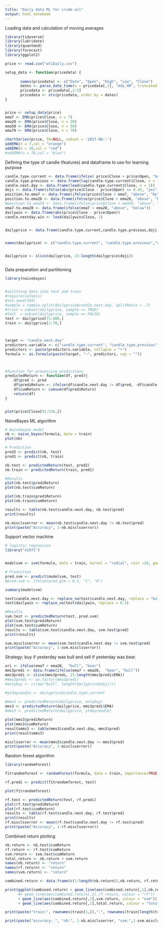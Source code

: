 ---
title: "Daily data ML for crude oil"
output: html_notebook
---
 
 Loading data and calculation of moving averages

```{r}


library(tidyverse)
library(lubridate)
library(quantmod)
library(forecast)
library(ggplot2)

price <- read.csv("wtiDaily.csv")

setup_data <- function(pricedata) {
  
       names(pricedata) <- c("Date", "Open", "High", "Low", "Close")
       dates <- parse_date_time(x = pricedata[,1], "mdy_HM", truncated = 3)
       pricedata <- pricedata[,2:5]
       pricedata <- xts(pricedata, order.by = dates)
}


price <- setup_data(price)
ema7 <- EMA(price$Close, n = 7)
ema20 <- EMA(price$Close, n = 20)
ema50 <- EMA(price$Close, n = 50)
ema70 <- EMA(price$Close, n = 70)

```



```{r}
chartSeries(price, TA=NULL, subset = '2017-06::')
addEMA(n = 7,col = "orange")
addEMA(n = 20,col = "red")
#addEMA(n = 70,col = "blue")


```

Defining the type of candle (features) and dataframe to use for learning purpose

```{r}

candle.type.current <- data.frame(ifelse( price$Close > price$Open, "bull", "bear"))
candle.type.previous <- data.frame(lag(candle.type.current$Close, n = 1))
candle.next.day <- data.frame(lead(candle.type.current$Close, n = 1))
doji <- data.frame(ifelse(abs(price$Close - price$Open) <= 0.45, "yes", "no"))
position.to.ema7 <- data.frame(ifelse(price$Close > ema7, "above", "below"))
position.to.ema20 <- data.frame(ifelse(price$Close > ema20, "above", "below"))
#position.to.ema50 <- data.frame(ifelse(price$Close > ema50, "above", "below"))
ema7.to.ema20 <- data.frame(ifelse(ema7 > ema20, "above", "below"))
dailywin <- data.frame(abs(price$Close - price$Open))
candle.nextday.win <- lead(dailywin$Close, 1)


dailyprice <- data.frame(candle.type.current,candle.type.previous,doji, position.to.ema7,position.to.ema20, ema7.to.ema20, dailywin, candle.nextday.win, candle.next.day)


names(dailyprice) <- c("candle.type.current", "candle.type.previous","doji", "position.to.ema7", "position.to.ema20", "ema7.to.ema20", "dailywin", "candle.nextday.win", "candle.next.day")


dailyprice <- slice(dailyprice, 21:length(dailyprice$doji))



```

Data preparation and partitioning

```{r}
library(naivebayes)


#splitting data into test and train
#require(caTools)
#set.seed(104) 
#sample = sample.split(dailyprice$candle.next.day, SplitRatio = .7)
#train = subset(dailyprice, sample == TRUE)
#test  = subset(dailyprice, sample == FALSE)
test <- dailyprice[71:400,]
train <- dailyprice[1:70,]



target <- "candle.next.day"
predictors.variable <- c("candle.type.current", "candle.type.previous","doji", "position.to.ema7", "position.to.ema20", "ema7.to.ema20", "dailywin")
predictors <- paste(predictors.variable, collapse = "+")
formula <- as.formula(paste(target, "~", predictors, sep = ""))



#function for processing predictions
predictedReturn <- function(df, pred){
    df$pred <- pred
    df$prediReturn <- ifelse(df$candle.next.day != df$pred, -df$candle.nextday.win, df$candle.nextday.win)
    df$cumReturn <- cumsum(df$prediReturn)
    return(df)
}


plot(price$Close[91:536,])
```


NaiveBayes ML algorithm

```{r}

# Naivebayes model
nb <- naive_bayes(formula, data = train)
plot(nb)

# Prediction
pred2 <- predict(nb, test)
pred1 <- predict(nb, train)

nb.test <- predictedReturn(test, pred2)
nb.train <- predictedReturn(train, pred1)

#Results
plot(nb.test$prediReturn)
plot(nb.test$cumReturn)

plot(nb.train$prediReturn)
plot(nb.train$cumReturn)

results <- table(nb.test$candle.next.day, nb.test$pred)
print(results)

nb.misclsserror <- mean(nb.test$candle.next.day != nb.test$pred)
print(paste("Accuracy", 1-nb.misclsserror))
```

Support vector machine

```{r}
# logistic regression
library("e1071")


modelsvm <- svm(formula, data = train, kernel = "radial", cost =10, gamma = 0.2) #playing around with these parameter does not seem to improve results

# Prediction
pred.svm <- predict(modelsvm, test)
#pred.svm <- ifelse(pred.glm > 0.5, "1", "0")

summary(modelsvm)

test$candle.next.day <- replace_na(test$candle.next.day, replace = "bull")
test$dailywin <- replace_na(test$dailywin, replace = 0.5)

#Results
svm.test <- predictedReturn(test, pred.svm)
plot(svm.test$prediReturn)
plot(svm.test$cumReturn)
results <- table(svm.test$candle.next.day, svm.test$pred)
print(results)

svm.misclsserror <- mean(svm.test$candle.next.day != svm.test$pred)
print(paste("Accuracy", 1-svm.misclsserror))


```

Strategy: buy if yesterday was bull and sell if yesterday was bear.

```{r}

ori <- ifelse(ema7 > ema20,  "bull", "bear")
mms3predi <- data.frame(ifelse(ema7 > ema20,  "bear", "bull"))
mms3predi <- slice(mms3predi, 21:length(mms3predi$EMA))
#mms3predi <- as.factor(mms3predi)
#onlybuy <- c(rep("bull", length(dailyprice$doji)))

#ytdaycandle <- dailyprice$candle.type.current
  
#mms3 <- predictedReturn(dailyprice, onlybuy)
mms3 <- predictedReturn(dailyprice, mms3predi$EMA)
#mms3 <- predictedReturn(dailyprice, ytdaycandle)

plot(mms3$prediReturn)
plot(mms3$cumReturn)
resultsmms3 <- table(mms3$candle.next.day, mms3$pred)
print(resultsmms3)

misclsserror <- mean(mms3$candle.next.day != mms3$pred)
print(paste("Accuracy", 1-misclsserror))

```

Random forest algorithm

```{r}
library(randomForest)

fitrandomforest <- randomForest(formula, data = train, importance=TRUE)

rf.predi <- predict(fitrandomforest, test)

plot(fitrandomforest)

rf.test <- predictedReturn(test, rf.predi)
plot(rf.test$prediReturn)
plot(rf.test$cumReturn)
results <- table(rf.test$candle.next.day, rf.test$pred)
print(results)
rf.misclsserror <- mean(rf.test$candle.next.day != rf.test$pred)
print(paste("Accuracy", 1-rf.misclsserror))

```
Combined return plotting

```{r}
nb.return <- nb.test$cumReturn
rf.return <- rf.test$cumReturn
svm.return <- svm.test$cumReturn
total.return <- nb.return + svm.return
names(nb.return) <- "return"
names(rf.return) <- "return"
names(svm.return) <- "return"

combined.return <- data.frame(c(1:length(nb.return)),nb.return, rf.return, svm.return, total.return)

print(ggplot(combined.return) + geom_line(aes(combined.return[,1],nb.return, colour = "nb"))
      #+ geom_line(aes(combined.return[,1],rf.return, colour = "rf"))
      + geom_line(aes(combined.return[,1],svm.return, colour = "svm"))
      + geom_line(aes(combined.return[,1],total.return, colour = "total"))  + ylab("cum return (x1000 USD)") + xlab("number of trades (test)"))

print(paste("train:", rownames(train[1,]),":", rownames(train[length(train$doji),]), "test:", rownames(test[1,]), ":", rownames(test[length(test$doji),])))

print(paste("accuracy: ", "nb:", 1-nb.misclsserror, "svm:",1-svm.misclsserror, "rf:", 1-rf.misclsserror  ))
```

